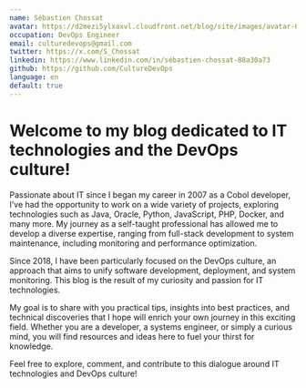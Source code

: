 ```yaml
---
name: Sébastien Chossat
avatar: https://d2mezi5ylxaxvl.cloudfront.net/blog/site/images/avatar-01.png?format=auto
occupation: DevOps Engineer
email: culturedevops@gmail.com
twitter: https://x.com/S_Chossat
linkedin: https://www.linkedin.com/in/sébastien-chossat-88a30a73
github: https://github.com/CultureDevOps
language: en
default: true
---
```


# Welcome to my blog dedicated to IT technologies and the DevOps culture!

Passionate about IT since I began my career in 2007 as a Cobol developer, I’ve had the opportunity to work on a wide variety of projects, exploring technologies such as Java, Oracle, Python, JavaScript, PHP, Docker, and many more. My journey as a self-taught professional has allowed me to develop a diverse expertise, ranging from full-stack development to system maintenance, including monitoring and performance optimization.

Since 2018, I have been particularly focused on the DevOps culture, an approach that aims to unify software development, deployment, and system monitoring. This blog is the result of my curiosity and passion for IT technologies.

My goal is to share with you practical tips, insights into best practices, and technical discoveries that I hope will enrich your own journey in this exciting field. Whether you are a developer, a systems engineer, or simply a curious mind, you will find resources and ideas here to fuel your thirst for knowledge.

Feel free to explore, comment, and contribute to this dialogue around IT technologies and DevOps culture!


